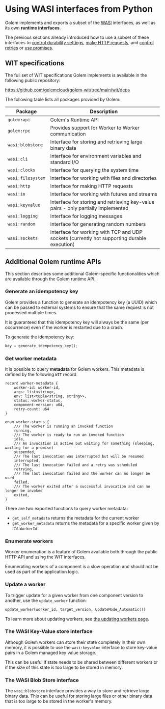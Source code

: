 
# Using WASI interfaces from Python

Golem implements and exports a subset of the [WASI](https://wasi.dev) interfaces, as well as its own **runtime interfaces**.

The previous sections already introduced how to use a subset of these interfaces to [control durability settings](/docs/python-language-guide/durability.mdx), [make HTTP requests](/docs/python-language-guide/http.mdx), and [control retries](/docs/python-language-guide/retries.mdx) or [use promises](/docs/python-language-guide/promises.mdx).

## WIT specifications

The full set of WIT specifications Golem implements is available in the following public repository:

https://github.com/golemcloud/golem-wit/tree/main/wit/deps

The following table lists all packages provided by Golem:

| Package           | Description                                                                                 |
| ----------------- | ------------------------------------------------------------------------------------------- |
| `golem:api`       | Golem's Runtime API                                                                         |
| `golem:rpc`       | Provides support for Worker to Worker communication                                         |
| `wasi:blobstore`  | Interface for storing and retrieving large binary data                                      |
| `wasi:cli`        | Interface for environment variables and standard I/O                                        |
| `wasi:clocks`     | Interface for querying the system time                                                      |
| `wasi:filesystem` | Interface for working with files and directories                                            |
| `wasi:http`       | Interface for making HTTP requests                                                          |
| `wasi:io`         | Interface for working with futures and streams                                              |
| `wasi:keyvalue`   | Interface for storing and retrieving key-value pairs - only partially implemented           |
| `wasi:logging`    | Interface for logging messages                                                              |
| `wasi:random`     | Interface for generating random numbers                                                     |
| `wasi:sockets`    | Interface for working with TCP and UDP sockets (currently not supporting durable execution) |

## Additional Golem runtime APIs

This section describes some additional Golem-specific functionalities which are available through the Golem runtime API.

### Generate an idempotency key

Golem provides a function to generate an idempotency key (a UUID) which can be passed to external systems to ensure that the same request is not processed multiple times.

It is guaranteed that this idempotency key will always be the same (per occurrence) even if the worker is restarted due to a crash.

To generate the idempotency key:

```python
key = generate_idempotency_key();
```

### Get worker metadata

It is possible to query **metadata** for Golem workers. This metadata is defined by the following `WIT` record:

```wit
record worker-metadata {
    worker-id: worker-id,
    args: list<string>,
    env: list<tuple<string, string>>,
    status: worker-status,
    component-version: u64,
    retry-count: u64
}

enum worker-status {
    /// The worker is running an invoked function
    running,
    /// The worker is ready to run an invoked function
    idle,
    /// An invocation is active but waiting for something (sleeping, waiting for a promise)
    suspended,
    /// The last invocation was interrupted but will be resumed
    interrupted,
    /// The last invocation failed and a retry was scheduled
    retrying,
    /// The last invocation failed and the worker can no longer be used
    failed,
    /// The worker exited after a successful invocation and can no longer be invoked
    exited,
}
```

There are two exported functions to query worker metadata:

- `get_self_metadata` returns the metadata for the current worker
- `get_worker_metadata` returns the metadata for a specific worker given by it's `WorkerId`

### Enumerate workers

Worker enumeration is a feature of Golem available both through the public HTTP API and using the WIT interfaces.

<Callout type="warning">
  Enumerating workers of a component is a slow operation and should not be used as part of the
  application logic.
</Callout>

### Update a worker

To trigger update for a given worker from one component version to another, use the `update_worker` function:

```python
update_worker(worker_id, target_version, UpdateMode_Automatic())
```

To learn more about updating workers, see [the updating workers page](/docs/ccpp-language-guide/updating.mdx).

### The WASI Key-Value store interface

Although Golem workers can store their state completely in their own memory, it is possible to use the `wasi:keyvalue` interface to store key-value pairs in a Golem managed key value storage.

This can be useful if state needs to be shared between different workers or if the size of this state is too large to be stored in memory.

### The WASI Blob Store interface

The `wasi:blobstore` interface provides a way to store and retrieve large binary data. This can be useful for storing large files or other binary data that is too large to be stored in the worker's memory.
